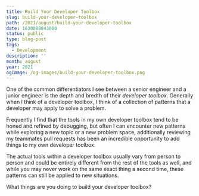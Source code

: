 ```yaml
---
title: Build Your Developer Toolbox
slug: build-your-developer-toolbox
path: /2021/august/build-your-developer-toolbox
date: 1630088843000
status: public
type: blog-post
tags:
  - Development
description: ''
month: august
year: 2021
ogImage: /og-images/build-your-developer-toolbox.png
---
```




One of the common differentiators I see between a senior engineer and a junior
engineer is the depth and bredth of their _developer toolbox_. Generally when I
think of a developer toolbox, I think of a collection of patterns that a
developer may apply to solve a problem.

Frequently I find that the tools in my own developer toolbox tend to be honed
and refined by debugging, but often I can encounter new patterns while exploring
a new topic or a new problem space, additionally reviewing my teammates pull
requests has been an incredible opportunity to add things to my own developer
toolbox.

The actual tools within a developer toolbox usually vary from person to person
and could be entirely different from the rest of the tools as well, and while
you may never work on the same exact thing a second time, these patterns can
still be applied to new situations.

What things are you doing to build your developer toolbox?

